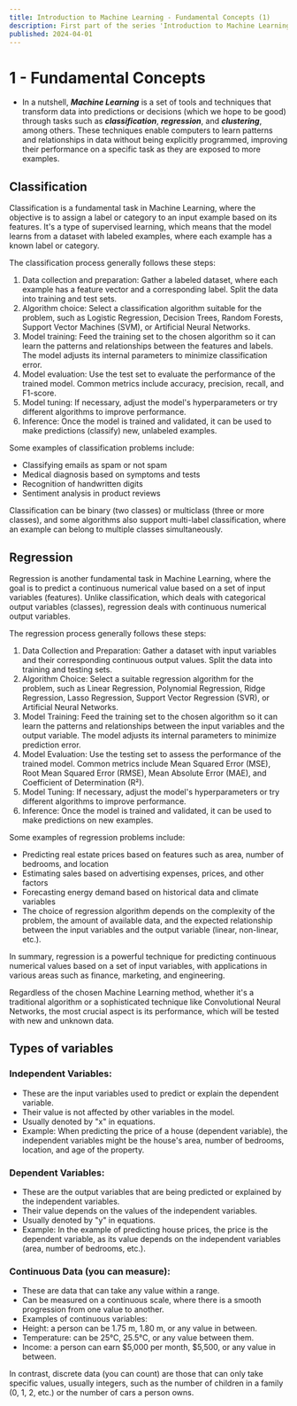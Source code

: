 ```yaml
---
title: Introduction to Machine Learning - Fundamental Concepts (1)
description: First part of the series 'Introduction to Machine Learning' where we cover the fundamental concepts of machine learning. These are my personal notes from the book 'The StatQuest Illustrated Guide to Machine Learning'.
published: 2024-04-01
---
```


# 1 - Fundamental Concepts

- In a nutshell, **_Machine Learning_** is a set of tools and techniques that transform data into predictions or decisions (which we hope to be good) through tasks such as **_classification_**, **_regression_**, and **_clustering_**, among others. These techniques enable computers to learn patterns and relationships in data without being explicitly programmed, improving their performance on a specific task as they are exposed to more examples.

## Classification

Classification is a fundamental task in Machine Learning, where the objective is to assign a label or category to an input example based on its features. It's a type of supervised learning, which means that the model learns from a dataset with labeled examples, where each example has a known label or category.

The classification process generally follows these steps:

1. Data collection and preparation: Gather a labeled dataset, where each example has a feature vector and a corresponding label. Split the data into training and test sets.
2. Algorithm choice: Select a classification algorithm suitable for the problem, such as Logistic Regression, Decision Trees, Random Forests, Support Vector Machines (SVM), or Artificial Neural Networks.
3. Model training: Feed the training set to the chosen algorithm so it can learn the patterns and relationships between the features and labels. The model adjusts its internal parameters to minimize classification error.
4. Model evaluation: Use the test set to evaluate the performance of the trained model. Common metrics include accuracy, precision, recall, and F1-score.
5. Model tuning: If necessary, adjust the model's hyperparameters or try different algorithms to improve performance.
6. Inference: Once the model is trained and validated, it can be used to make predictions (classify) new, unlabeled examples.

Some examples of classification problems include:

- Classifying emails as spam or not spam
- Medical diagnosis based on symptoms and tests
- Recognition of handwritten digits
- Sentiment analysis in product reviews

Classification can be binary (two classes) or multiclass (three or more classes), and some algorithms also support multi-label classification, where an example can belong to multiple classes simultaneously.

## Regression

Regression is another fundamental task in Machine Learning, where the goal is to predict a continuous numerical value based on a set of input variables (features). Unlike classification, which deals with categorical output variables (classes), regression deals with continuous numerical output variables.

The regression process generally follows these steps:

1. Data Collection and Preparation: Gather a dataset with input variables and their corresponding continuous output values. Split the data into training and testing sets.
2. Algorithm Choice: Select a suitable regression algorithm for the problem, such as Linear Regression, Polynomial Regression, Ridge Regression, Lasso Regression, Support Vector Regression (SVR), or Artificial Neural Networks.
3. Model Training: Feed the training set to the chosen algorithm so it can learn the patterns and relationships between the input variables and the output variable. The model adjusts its internal parameters to minimize prediction error.
4. Model Evaluation: Use the testing set to assess the performance of the trained model. Common metrics include Mean Squared Error (MSE), Root Mean Squared Error (RMSE), Mean Absolute Error (MAE), and Coefficient of Determination (R²).
5. Model Tuning: If necessary, adjust the model's hyperparameters or try different algorithms to improve performance.
6. Inference: Once the model is trained and validated, it can be used to make predictions on new examples.

Some examples of regression problems include:

- Predicting real estate prices based on features such as area, number of bedrooms, and location
- Estimating sales based on advertising expenses, prices, and other factors
- Forecasting energy demand based on historical data and climate variables
- The choice of regression algorithm depends on the complexity of the problem, the amount of available data, and the expected relationship between the input variables and the output variable (linear, non-linear, etc.).

In summary, regression is a powerful technique for predicting continuous numerical values based on a set of input variables, with applications in various areas such as finance, marketing, and engineering.

<aside>
  Regardless of the chosen Machine Learning method, whether it's a traditional
  algorithm or a sophisticated technique like Convolutional Neural Networks, the
  most crucial aspect is its performance, which will be tested with new and
  unknown data.
</aside>

## Types of variables

### Independent Variables:

- These are the input variables used to predict or explain the dependent variable.
- Their value is not affected by other variables in the model.
- Usually denoted by "x" in equations.
- Example: When predicting the price of a house (dependent variable), the independent variables might be the house's area, number of bedrooms, location, and age of the property.

### Dependent Variables:

- These are the output variables that are being predicted or explained by the independent variables.
- Their value depends on the values of the independent variables.
- Usually denoted by "y" in equations.
- Example: In the example of predicting house prices, the price is the dependent variable, as its value depends on the independent variables (area, number of bedrooms, etc.).

### Continuous Data (you can measure):

- These are data that can take any value within a range.
- Can be measured on a continuous scale, where there is a smooth progression from one value to another.
- Examples of continuous variables:
- Height: a person can be 1.75 m, 1.80 m, or any value in between.
- Temperature: can be 25°C, 25.5°C, or any value between them.
- Income: a person can earn $5,000 per month, $5,500, or any value in between.

In contrast, discrete data (you can count) are those that can only take specific values, usually integers, such as the number of children in a family (0, 1, 2, etc.) or the number of cars a person owns.
